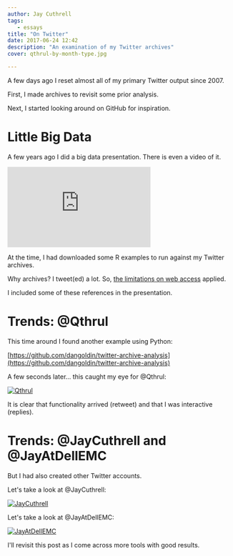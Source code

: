 ```yaml
---
author: Jay Cuthrell
tags:
   - essays
title: "On Twitter"
date: 2017-06-24 12:42
description: "An examination of my Twitter archives"
cover: qthrul-by-month-type.jpg

---
```


A few days ago I reset almost all of my primary Twitter output since 2007.

First, I made archives to revisit some prior analysis.

Next, I started looking around on GitHub for inspiration. 

Little Big Data
===============

A few years ago I did a big data presentation. There is even a video of it.

<iframe width="320" height="180" src="https://www.youtube.com/embed/lkREZ0mhHcA"
frameborder="0" allowfullscreen></iframe>

At the time, I had downloaded some R examples to run against my Twitter archives.

Why archives? I tweet(ed) a lot. So, [the limitations on web
access](https://dev.twitter.com/rest/public/rate-limits) applied.

I included some of these references in the presentation.

<script
src="https://gist.github.com/JayCuthrell/8bcd9597d37a8602c639.js"></script>

Trends: @Qthrul
===============

This time around I found another example using Python:

[https://github.com/dangoldin/twitter-archive-analysis](https://github.com/dangoldin/twitter-archive-analysis)

A few seconds later... this caught my eye for @Qthrul:

[![Qthrul](qthrul-by-month-type.jpg "Qthrul")](http://twitter.com/qthrul)

It is clear that functionality arrived (retweet) and that I was interactive
(replies).

Trends: @JayCuthrell and @JayAtDellEMC
======================================

But I had also created other Twitter accounts. 

Let's take a look at @JayCuthrell:

[![JayCuthrell](jaycuthrell-by-month-type.jpg "JayCuthrell")](http://twitter.com/jaycuthrell)

Let's take a look at @JayAtDellEMC:

[![JayAtDellEMC](jayatdellemc-by-month-type.jpg "JayAtDellEMC")](http://twitter.com/jayatdellemc)

I'll revisit this post as I come across more tools with good results.


